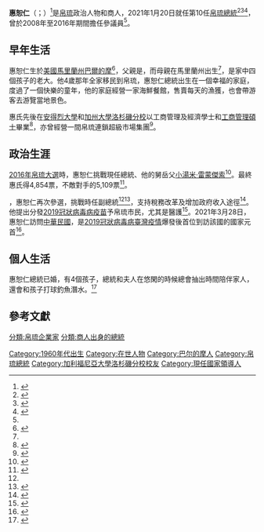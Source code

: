 {{NoteTA
|G1=TO
|G2=PP
|G3=Medicine
|G4=USStates
|1=zh-hans:萨兰格尔·惠普斯;zh-hant:薩蘭格爾·惠普斯;zh-tw:惠恕仁;zh-hk:惠恕仁;zh-sg:惠恕仁;zh-my:惠恕仁;
}}
{{Infobox officeholder
| name     = 惠恕仁
| native_name = Surangel Whipps Jr.
| native_name_lang = en
| image    = File:Surangel Whipps Jr..jpg
| caption = 惠恕仁於2021年3月率團訪問台灣
| office   = {{PLW}}第10任[[帛琉總統|總統]]
| term_start = {{start date|2021|1|21}}
| term_end = 
| vicepresident = {{tsl|en|Uduch Sengebau Senior|席嫵杜}}
| predecessor = [[湯米·雷蒙傑索|湯米·雷蒙傑索]]
| successor = 
| birth_date = {{birth date and age|1968|8|9}}
| birth_place = {{USA}}[[馬里蘭州|馬里蘭州]][[巴爾的摩|巴爾的摩]]
| party    = [[無黨籍|無黨籍]]
| spouse = Valerie Whipps（1999年结婚）
| children = 4（3女1子）<br> 3名女兒：Moded, Ultei, and Ngederong <br> 獨生子：Surangel Arthur
| nationality = {{flag|Palau}}
| office1  = {{flag|Palau}}[[帕劳国会|國會]]第8、9屆參議員
| constituency1 = 全國單一選區
| term_start1 = {{startdate|2008}}
| term_end1 = {{enddate|2016}}
}}
'''惠恕仁'''（{{lang-en|Surangel S. Whipps Jr.}}；{{bd|1968年|8月9日}}）<ref name="palau2020candidates">{{Cite web|title=Four candidates seek the presidency in Palau elections in 2020|url=https://www.mbjguam.com/2020/01/20/four-candidates-seek-the-presidency-in-palau-elections-in-2020/|date=2020-01-20|accessdate=2021-03-28|archive-date=2021-01-28|archive-url=https://web.archive.org/web/20210128134149/https://www.mbjguam.com/2020/01/20/four-candidates-seek-the-presidency-in-palau-elections-in-2020/|dead-url=no}}</ref>是[[帛琉|帛琉]]政治人物和商人，2021年1月20日就任第10任[[帛琉總統|帛琉總統]]<ref name=":0">{{cite news |title=Surangel Whipps Jr to be Palau's new president |url=https://www.rnz.co.nz/international/pacific-news/429990/surangel-whipps-jr-to-be-palau-s-new-president |access-date=2020-11-06 |agency=[[新西蘭國家廣播電台|RNZ]] |date=2020-11-06 |archive-date=2020-11-05 |archive-url=https://web.archive.org/web/20201105223844/https://www.rnz.co.nz/international/pacific-news/429990/surangel-whipps-jr-to-be-palau-s-new-president |dead-url=no }}</ref><ref>{{Cite web|url=https://www.theguardian.com/world/2021/jan/18/palaus-new-president-vows-to-stand-up-to-bully-china|title=Palau’s new president vows to stand up to ‘bully’ China|date=2021-01-18|via=theguardian.com|accessdate=2021-03-28|archive-date=2021-02-16|archive-url=https://web.archive.org/web/20210216163818/https://www.theguardian.com/world/2021/jan/18/palaus-new-president-vows-to-stand-up-to-bully-china|dead-url=no}}</ref><ref>{{Cite web |url=https://www.theguardian.com/world/2021/jan/18/palaus-new-president-vows-to-stand-up-to-bully-china |title=存档副本 |accessdate=2021-03-28 |archive-date=2021-02-16 |archive-url=https://web.archive.org/web/20210216163818/https://www.theguardian.com/world/2021/jan/18/palaus-new-president-vows-to-stand-up-to-bully-china |dead-url=no }}</ref>，曾於2008年至2016年期間擔任參議員<ref name=":0" />。<!-- He is from [[雅龐|Ngatpang]] state, Republic of Palau.{{Citation needed|date=November 2020}}-->

== 早年生活 ==
惠恕仁生於[[美國|美國]][[馬里蘭州|馬里蘭州]][[巴爾的摩|巴爾的摩]]<ref name="maryland">{{cite web|url=https://m.youtube.com/watch?v=f2ve2AmBf8o |title=TFB Interview: Surangel Whipps Jr. from Palau - YouTube |publisher=M.youtube.com |access-date=2020-05-02}}</ref>，父親是{{tsl|en|Surangel Whipps|蘇朗高·惠普士}}，而母親在馬里蘭州出生<ref name="maryland" />，是家中四個孩子的老大。他4歲那年全家移民到帛琉，惠恕仁總統出生在一個幸福的家庭，度過了一個快樂的童年，他的家庭經營一家海鮮餐館，售賣每天的漁獲，也會帶游客去游覽當地景色。

惠氏先後在[[安得烈大學|安得烈大學]]和[[加利福尼亚大学洛杉矶分校|加州大學洛杉磯分校]]以工商管理及經濟學士和[[工商管理碩士|工商管理碩士]]畢業<ref>{{Cite web|title=Palau National Congress - Senators|url=http://www.palauoek.com/?page_id=19|dead-url=yes|archive-url=https://web.archive.org/web/20160304195602/http://www.palauoek.com/?page_id=19|archive-date=2016-03-04|access-date=2020-11-08|website=Palau National Congress}}</ref>，亦曾經營一間帛琉連鎖超級市場集團<ref name=":1">{{Cite news|last=Carreon|first=Bernadette|date=2021-01-18|title=Palau's new president vows to stand up to 'bully' China|language=en-GB|work=The Guardian|url=https://www.theguardian.com/world/2021/jan/18/palaus-new-president-vows-to-stand-up-to-bully-china|access-date=2021-02-11|issn=0261-3077|archive-date=2021-02-16|archive-url=https://web.archive.org/web/20210216163818/https://www.theguardian.com/world/2021/jan/18/palaus-new-president-vows-to-stand-up-to-bully-china|dead-url=no}}</ref>。

== 政治生涯 ==
[[2016年帛琉大選|2016年帛琉大選]]時，惠恕仁挑戰現任總統、他的舅岳父[[小湯米·雷蒙傑索|小湯米·雷蒙傑索]]<ref name="independent">{{cite news|title=Palau island election: Brothers-in-law vying for presidency|url=https://www.independent.co.uk/news/world/australasia/palau-election-surangel-whipps-jr-tommy-remengesa-a7388551.html|work=[[獨立報|The Independent]]|date=2016-10-31|access-date=2016-11-05|archive-date=2016-11-05|archive-url=https://web.archive.org/web/20161105230555/http://www.independent.co.uk/news/world/australasia/palau-election-surangel-whipps-jr-tommy-remengesa-a7388551.html|dead-url=no}}</ref>。最終惠氏得4,854票，不敵對手的5,109票<ref name="gdp">{{cite news|first=Bernadette H.|last=Carreon|title=Palau election too close to call, Results to be decided by overseas ballots|url=http://www.postguam.com/sunday_post/palau-election-too-close-to-call/article_5ae76d46-a24d-11e6-b77d-b7b2cbab0571.html|work={{tsl|en|Guam Daily Post||Guam Daily Post}}|date=2016-11-06|access-date=2016-11-06|archive-date=2019-10-15|archive-url=https://web.archive.org/web/20191015130437/https://www.postguam.com/sunday_post/palau-election-too-close-to-call/article_5ae76d46-a24d-11e6-b77d-b7b2cbab0571.html|dead-url=no}}</ref>。

{{tsl|en|2020 Palauan presidential election|2020年帛琉總統選舉|2020年總統選舉}}，惠恕仁再次參選，挑戰時任副總統{{tsl|en|Raynold Oilouch|歐宜樓}}<ref name=":0" /><ref>{{cite news |last1=Carreon |first1=Bernadette |title=Palauans vote on new political era |url=https://www.rnz.co.nz/international/pacific-news/429766/palauans-vote-on-new-political-era |access-date=2020-11-03 |agency=[[新西蘭國家廣播電台|RNZ]] |date=2020-11-03 |archive-date=2020-11-18 |archive-url=https://web.archive.org/web/20201118100848/https://www.rnz.co.nz/international/pacific-news/429766/palauans-vote-on-new-political-era |dead-url=no }}</ref>，支持稅務改革及增加政府收入途徑<ref>{{Cite web|date=2020-11-06|title=Surangel Whipps Jr to be Palau's new president|url=https://www.rnz.co.nz/international/pacific-news/429990/surangel-whipps-jr-to-be-palau-s-new-president|access-date=2021-02-11|website=RNZ|language=en-nz|archive-date=2020-11-05|archive-url=https://web.archive.org/web/20201105223844/https://www.rnz.co.nz/international/pacific-news/429990/surangel-whipps-jr-to-be-palau-s-new-president|dead-url=no}}</ref>。他提出分發[[2019冠狀病毒病疫苗|2019冠狀病毒病疫苗]]予帛琉市民，尤其是醫護<ref>{{Cite web|title=President Surangel Whipps, Jr. of Palau|url=https://www.bridgingbordersproject.com/episodes/palau|access-date=2021-02-11|website=Bridging Borders|language=en-US|archive-date=2021-01-27|archive-url=https://web.archive.org/web/20210127022715/https://www.bridgingbordersproject.com/episodes/palau|dead-url=no}}</ref>。2021年3月28日，惠恕仁訪問[[中華民國|中華民國]]，是[[2019冠狀病毒病臺灣疫情|2019冠狀病毒病臺灣疫情]]爆發後首位到訪該國的國家元首<ref name=":2">{{Cite web|title=帛琉總統惠恕仁率團抵台 美國駐帛琉大使隨行|url=https://www.cna.com.tw/news/firstnews/202103285004.aspx|accessdate=2021-03-28|location=桃園|author=吳睿騏|editor=李錫璋|date=2021-03-28|work=中央通訊社|language=zh-hant|archive-date=2021-03-28|archive-url=https://web.archive.org/web/20210328080948/https://www.cna.com.tw/news/firstnews/202103285004.aspx|dead-url=no}}</ref>。

==個人生活==
惠恕仁總統已婚，有4個孩子，總統和夫人在悠閑的時候總會抽出時間陪伴家人，還會和孩子打球釣魚潛水。<ref>{{Cite web |url=https://www.palaugov.pw/executive-branch/president/ |title=存档副本 |access-date=2022-04-22 |archive-date=2022-06-19 |archive-url=https://web.archive.org/web/20220619113205/https://www.palaugov.pw/executive-branch/president/ }}</ref>
== 參考文獻 ==
{{reflist|30em}}

{{s-start}}
{{s-off}}
{{s-bef|before=[[湯米·雷蒙傑索|湯米·雷蒙傑索]]}}
{{s-ttl|title=[[帛琉總統|帛琉總統]]|years=2021年至今}}
{{s-inc}}
{{s-end}}
{{帛琉總統}}
{{Authority control}}

{{DEFAULTSORT:Whipps, Surangel}}
[[Category:1960年代出生|Category:1960年代出生]]
[[Category:在世人物|Category:在世人物]]
[[Category:巴尔的摩人|Category:巴尔的摩人]]
[[Category:帛琉總統|Category:帛琉總統]]
[[Category:加利福尼亞大學洛杉磯分校校友|Category:加利福尼亞大學洛杉磯分校校友]]
[[Category:現任國家領導人|Category:現任國家領導人]]
[[分類:帛琉企業家|分類:帛琉企業家]]
[[分類:商人出身的總統|分類:商人出身的總統]]